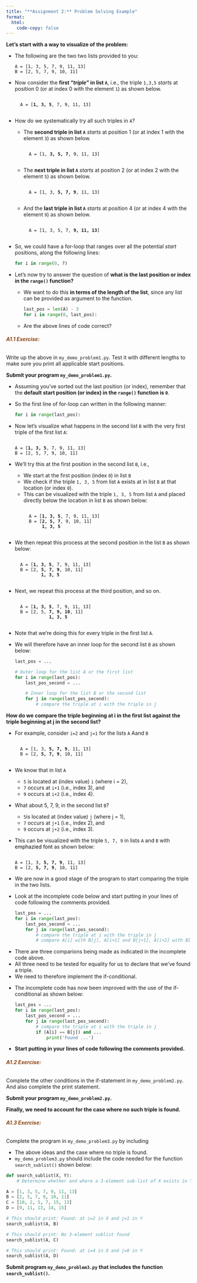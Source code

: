 ```yaml
---
title: "**Assignment 2:** Problem Solving Example"
format:
  html:
    code-copy: false
---
```


<html>
<head>
    <style>
        body {
            -webkit-user-select: none; /* Safari */
            -moz-user-select: none; /* Firefox */
            -ms-user-select: none; /* IE10+/Edge */
            user-select: none; /* Standard */
        }
    </style>
</head>
<body>

**Let's start with a way to visualize of the problem:**

- The following are the two two lists provided to you:

    ```
    A = [1, 3, 5, 7, 9, 11, 13]
    B = [2, 5, 7, 9, 10, 11]
    ```

- Now consider the **first "_triple_" in list `A`**, i.e., the triple `1,3,5` <em>starts</em>  at position 0 (or at index 0 with the element `1`) as shown below.
    <pre lang="python"><code>
    A = [<b>1, 3, 5</b>, 7, 9, 11, 13]
    </code></pre>
- How do we systematically try all such triples in `A`?
    - The **second triple in list `A`** <em>starts</em> at position 1 (or at index 1 with the element `3`) as shown below.
    <pre lang="python"><code>
    A = [1, <b>3, 5, 7</b>, 9, 11, 13]
    </code></pre>
    - The **next triple in list `A`** <em>starts</em> at position 2 (or at index 2 with the element `5`) as shown below.
    <pre lang="python"><code>
    A = [1, 3, <b>5, 7, 9</b>, 11, 13]
    </code></pre>
    - And the **last triple in list `A`** <em>starts</em> at position 4 (or at index 4 with the element `9`) as shown below.
    <pre lang="python"><code>
    A = [1, 3, 5, 7, <b>9, 11, 13</b>]
    </code></pre>
- So, we could have a for-loop that ranges over all the potential <em>start</em> positions, along the following lines:
    
    ```python
    for i in range(0, ?)
    ```

- Let's now try to answer the question of **what is the last position or index in the `range()` function?** 

    - We want to do this **in terms of the length of the list**, since any list can be provided as argument to the function.

    
        ```python
        last_pos = len(A) - 3
        for i in range(0, last_pos):
        ```
    - Are the above lines of code correct?

:::{.callout-caution appearance="simple" icon="false"}
###### <span style="color:#8B4513;">**A1.1 Exercise:** </span>
Write up the above in `my_demo_problem1.py`. Test it with different lengths to make sure you print all applicable start positions. 

**Submit your program `my_demo_problem1.py`.**

<!-- Justify your code in your `assignment1.pdf`. -->
:::

- Assuming you've sorted out the last position (or index), remember that the **default start position (or index) in the `range()` function is `0`**.

- So the first line of for-loop can written in the following manner:

    ```python
    for i in range(last_pos):
    ```

- Now let's visualize what happens in the second list `B` with the very first triple of the first list `A`:
<pre lang="python"><code>
A = [<b>1, 3, 5</b>, 7, 9, 11, 13]
B = [2, 5, 7, 9, 10, 11]
</code></pre>


- We'll try this at the first position in the second list `B`, i.e., 

    - We start at the first position (index `0`) in list `B`
    - We check if the triple `1, 3, 5` from list `A` exists at in list `B` at that location (or index `0`).
    - This can be visualized with the triple `1, 3, 5` from list `A` and placed directly below the location in list `B` as shown below:
    <pre lang="python"><code>
    A = [<b>1, 3, 5</b>, 7, 9, 11, 13]
    B = [<b>2, 5, 7</b>, 9, 10, 11]
             <b>1, 3, 5</b>
    </code></pre>
- We then repeat this process at the second position in the list `B` as shown below:
    <pre lang="python"><code>
    A = [<b>1, 3, 5</b>, 7, 9, 11, 13]
    B = [2, <b>5, 7, 9</b>, 10, 11]
            <b>1, 3, 5</b>
    </code></pre>

- Next, we repeat this process at the third position, and so on.
    <pre lang="python"><code>
    A = [<b>1, 3, 5</b>, 7, 9, 11, 13]
    B = [2, 5, <b>7, 9, 10</b>, 11]
               <b>1, 3, 5</b>
    </code></pre>

- Note that we're doing this for every triple in the first list `A`.

- We will therefore have an inner loop for the second list `B` as shown below:
    
    ```python
    last_pos = ...

    # Outer loop for the list A or the first list
    for i in range(last_pos):
        last_pos_second = ...

        # Inner loop for the list B or the second list
        for j in range(last_pos_second):
            # compare the triple at i with the triple in j
    ```

**How do we compare the triple beginning at i in the first list against the triple beginning at j in the second list?**

- For example, consider `i=2` and `j=1` for the lists `A` Aand `B`
    <pre lang="python"><code>
    A = [1, 3, <b>5, 7, 9</b>, 11, 13]
    B = [2, <b>5, 7, 9</b>, 10, 11]
    </code></pre>
- We know that in list `A`
    - `5` is located at (index value) `i` (where i = 2), 
    - `7` occurs at `i+1` (i.e., index 3), and
    - `9` occurs at `i+2` (i.e., index 4).

- What about 5, 7, 9, in the second list `B`?
    - `5`is located at (index value) `j` (where j = 1),  
    - `7` occurs at `j+1` (i.e., index 2), and
    - `9` occurs at `j+2` (i.e., index 3).
- This can be visualized with the triple `5, 7, 9` in lists `A` and `B` with [emphazied font]{style='color: black'} as shown below:  
<pre lang="python"><code>
A = [1, 3, <b>5, 7, 9</b>, 11, 13]
B = [2, <b>5, 7, 9</b>, 10, 11]
</code></pre>
- We are now in a good stage of the program to start comparing the triple in the two lists.

- Look at the incomplete code below and start putting in your lines of code following the comments provided.
    
    ```python
    last_pos = ...
    for i in range(last_pos):
        last_pos_second = ...
        for j in range(last_pos_second):
            # compare the triple at i with the triple in j
            # compare A[i] with B[j], A[i+1] and B[j+1], A[i+2] with B[j+2]
    ```

:::{.callout-note}
- There are three comparions being made as indicated in the incomplete code above. 
- All three need to be tested for equality for us to declare that we've found a triple. 
- We need to therefore implement the if-conditional.
:::

- The incomplete code has now been improved with the use of the if-conditional as shown below:  

    ```python
    last_pos = ...
    for i in range(last_pos):
        last_pos_second = ...
        for j in range(last_pos_second):
            # compare the triple at i with the triple in j
            if (A[i] == B[j]) and ...
                print('Found ...')
    ```

- **Start putting in your lines of code following the comments provided.**

:::{.callout-caution appearance="simple" icon="false"}
###### <span style="color:#8B4513;">**A1.2 Exercise:** </spam>
Complete the other conditions in the if-statement in `my_demo_problem2.py`. And also complete the print statement.

**Submit your program `my_demo_problem2.py`.**
:::

**Finally, we need to account for the case where no such triple is found.**

:::{.callout-caution appearance="simple" icon="false"}
###### <span style="color:#8B4513;">**A1.3 Exercise:** </span>
Complete the program in `my_demo_problem3.py` by including 

- The above ideas and the case where no triple is found.
- `my_demo_problem3.py` should include the code needed for the function `search_sublist()` shown below:

<!-- When do we know for sure that no such triple exists? Explain how you solved the latter issue (no such triple found) in `assignment1.pdf`.  -->

```python
def search_sublist(X, Y):
    # Determine whether and where a 3-element sub-list of X exists in Y.

A = [1, 3, 5, 7, 9, 11, 13]
B = [2, 5, 7, 9, 10, 11]
C = [10, 2, 5, 7, 15, 13]
D = [9, 11, 13, 14, 15]

# This should print: Found: at i=2 in X and j=1 in Y
search_sublist(A, B)

# This should print: No 3-element sublist found
search_sublist(A, C)

# This should print: Found: at i=4 in X and j=0 in Y
search_sublist(A, D)
```

**Submit program `my_demo_problem3.py` that includes the function `search_sublist()`.**
:::